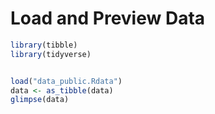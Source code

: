 # Load and Preview Data

```{r}

library(tibble)
library(tidyverse)


load("data_public.Rdata")
data <- as_tibble(data)
glimpse(data)
```

